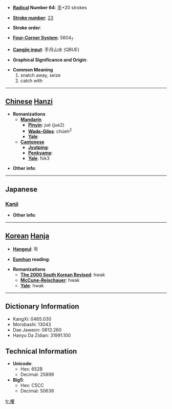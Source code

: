* '''[[Wiktionary:Chinese radical index| Radical]] Number 64''': [[Wiktionary:Chinese radical index 手|手]]+20 strokes

* '''[[Wiktionary:Chinese total strokes index|Stroke number]]''': [[Wiktionary:Chinese total strokes index 23|23]]

* '''Stroke order''': 

* '''[[Wiktionary:Chinese four corner index|Four-Corner System]]''': 5604<sub>7</sub>

* '''[[Wiktionary:Chinese Cangjie index|Cangjie input]]''': 手月山水 (QBUE)

* '''Graphical Significance and Origin''': 

* '''Common Meaning'''
*#snatch away, seize
*# catch with


----

== [[Chinese]] [[Hanzi]] ==

* '''Romanizations'''
** '''[[Mandarin]]'''
*** '''[[Pinyin]]''': jué (jue2)
*** '''[[Wade-Giles]]''': chüeh<sup>2</sup>
*** '''[[Yale]]''': 
** '''[[Cantonese]]'''
*** '''[[Jyutping]]''':
*** '''[[Penkyamp]]''': 
*** '''[[Yale]]''': fok3

* '''Other info''': 

----

==Japanese==
===[[Kanji]]===
{{kanji|on readings=[[かく]] (kaku)|kun readings=[[つかむ]] (tsukamu)}}

* '''Other info''':  

----

== [[Korean]] [[Hanja]] ==

* '''[[Hangeul]]''': 확

* '''[[Eumhun]] reading''': 

* '''Romanizations'''
** '''[[The 2000 South Korean Revised Romanization|The 2000 South Korean Revised]]''': hwak
** '''[[McCune-Reischauer]]''': hwak
** '''[[Yale]]''': hwak

----

== Dictionary Information ==

* KangXi: 0465.030
* Morobashi: 13043
* Dae Jaweon: 0813.260
* Hanyu Da Zidian: 31991.100

== Technical Information ==

* '''Unicode''':
** Hex: 652B
** Decimal: 25899
* '''Big5''':
** Hex: C5CC
** Decimal: 50636

[[fr:攫]]